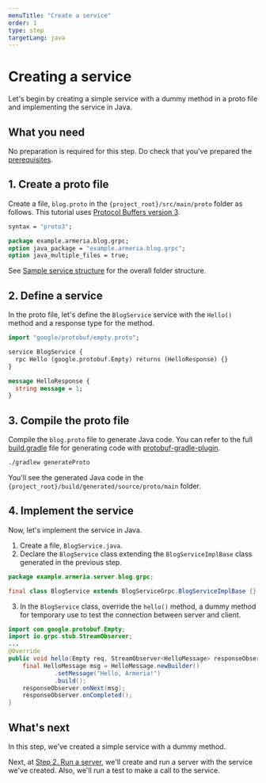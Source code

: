 ```yaml
---
menuTitle: "Create a service"
order: 1
type: step
targetLang: java
---
```


# Creating a service

Let's begin by creating a simple service with a dummy method in a proto file and implementing the service in Java.

<TutorialSteps current={1} />

## What you need

No preparation is required for this step. Do check that you've prepared the [prerequisites](/tutorials/grpc/blog/#prerequisites).

## 1. Create a proto file

Create a file, `blog.proto` in the `{project_root}/src/main/proto` folder as follows.
This tutorial uses [Protocol Buffers version 3](https://developers.google.com/protocol-buffers/docs/proto3).

```protobuf filename=blog.proto
syntax = "proto3";

package example.armeria.blog.grpc;
option java_package = "example.armeria.blog.grpc";
option java_multiple_files = true;
```

<Tip>

  See [Sample service structure](/tutorials/grpc/blog#sample-service-structure) for the overall folder structure.

</Tip>

## 2. Define a service

In the proto file, let's define the `BlogService` service with the `Hello()` method and a response type for the method.

```protobuf filename=blog.proto
import "google/protobuf/empty.proto";

service BlogService {
  rpc Hello (google.protobuf.Empty) returns (HelloResponse) {}
}

message HelloResponse {
  string message = 1;
}
```

## 3. Compile the proto file

Compile the `blog.proto` file to generate Java code.
You can refer to the full [build.gradle](https://github.com/line/armeria-examples/tree/main/tutorials/grpc/build.gradle) file for generating code with [protobuf-gradle-plugin](https://github.com/google/protobuf-gradle-plugin).

```bash
./gradlew generateProto
```

You'll see the generated Java code in the `{project_root}/build/generated/source/proto/main` folder.

## 4. Implement the service

Now, let's implement the service in Java.

1. Create a file, `BlogService.java`.
2. Declare the `BlogService` class extending the `BlogServiceImplBase` class generated in the previous step.
  ```java filename=BlogService.java
  package example.armeria.server.blog.grpc;

  final class BlogService extends BlogServiceGrpc.BlogServiceImplBase {}
  ```
3. In the `BlogService` class, override the `hello()` method, a dummy method for temporary use to test the connection between server and client.
  ```java filename=BlogService.java
  import com.google.protobuf.Empty;
  import io.grpc.stub.StreamObserver;
  ...
  @Override
  public void hello(Empty req, StreamObserver<HelloMessage> responseObserver) {
      final HelloMessage msg = HelloMessage.newBuilder()
               .setMessage("Hello, Armeria!")
               .build();
      responseObserver.onNext(msg);
      responseObserver.onCompleted();
  }
  ```

## What's next

In this step, we've created a simple service with a dummy method.

Next, at [Step 2. Run a server](/tutorials/grpc/blog/run-server), we'll create and run a server with the service we've created.
Also, we'll run a test to make a call to the service.

<TutorialSteps current={1} />
